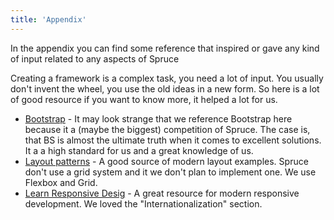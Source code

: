 ```yaml
---
title: 'Appendix'
---
```


<p class="lead">In the appendix you can find some reference that inspired or gave any kind of input related to any aspects of Spruce</p>

Creating a framework is a complex task, you need a lot of input. You usually don't invent the wheel, you use the old ideas in a new form. So here is a lot of good resource if you want to know more, it helped a lot for us.

- [Bootstrap](https://getbootstrap.com/) - It may look strange that we reference Bootstrap here because it a (maybe the biggest) competition of Spruce. The case is, that BS is almost the ultimate truth when it comes to excellent solutions. It a a high standard for us and a great knowledge of us.
- [Layout patterns](https://web.dev/patterns/layout/) - A good source of modern layout examples. Spruce don't use a grid system and it we don't plan to implement one. We use Flexbox and Grid.
- [Learn Responsive Desig](https://web.dev/learn/design/) - A great resource for modern responsive development. We loved the "Internationalization" section.
